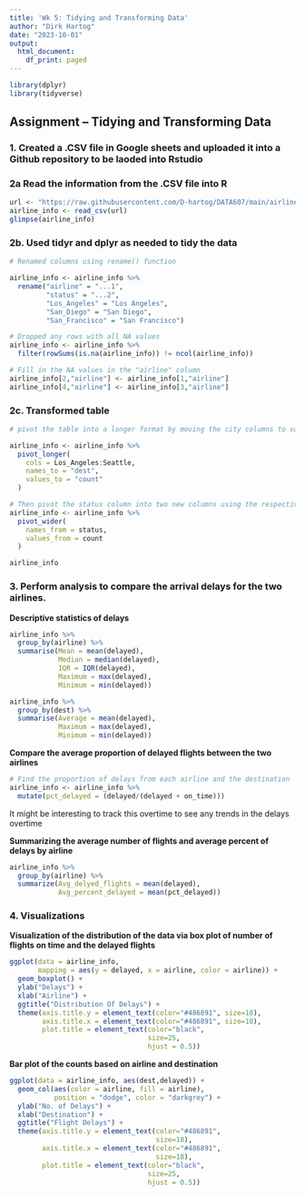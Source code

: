 ```yaml
---
title: 'Wk 5: Tidying and Transforming Data'
author: "Dirk Hartog"
date: "2023-10-01"
output:
  html_document:
    df_print: paged
---
```


```r
library(dplyr)
library(tidyverse)
```

## Assignment – Tidying and Transforming Data

### 1. Created a .CSV file in Google sheets and uploaded it into a Github repository to be laoded into Rstudio

### 2a Read the information from the .CSV file into R
```r
url <- "https://raw.githubusercontent.com/D-hartog/DATA607/main/airline_status.csv"
airline_info <- read_csv(url)
glimpse(airline_info)
```

### 2b. Used tidyr and dplyr as needed to tidy the data

```r
# Renamed columns using rename() function

airline_info <- airline_info %>% 
  rename("airline" = "...1", 
         "status" = "...2",
         "Los_Angeles" = "Los Angeles",     
         "San_Diego" = "San Diego",
         "San_Francisco" = "San Francisco")

# Dropped any rows with all NA values
airline_info <- airline_info %>% 
  filter(rowSums(is.na(airline_info)) != ncol(airline_info))

# Fill in the NA values in the "airline" column
airline_info[2,"airline"] <- airline_info[1,"airline"]
airline_info[4,"airline"] <- airline_info[3,"airline"]
```

### 2c. Transformed table
```r
# pivot the table into a longer format by moving the city columns to value and creating a new count column

airline_info <- airline_info %>%
  pivot_longer(
    cols = Los_Angeles:Seattle,
    names_to = "dest",
    values_to = "count"
  )

# Then pivot the status column into two new columns using the respective count values as values
airline_info <- airline_info %>%
  pivot_wider(
    names_from = status,
    values_from = count
  )

airline_info
```

### 3. Perform analysis to compare the arrival delays for the two airlines.

**Descriptive statistics of delays**
```r
airline_info %>%
  group_by(airline) %>%
  summarise(Mean = mean(delayed),
            Median = median(delayed),
            IQR = IQR(delayed),
            Maximum = max(delayed),
            Minimum = min(delayed))
```

```r
airline_info %>%
  group_by(dest) %>%
  summarise(Average = mean(delayed),
            Maximum = max(delayed),
            Minimum = min(delayed))
```

**Compare the average proportion of delayed flights between the two airlines**
```r
# Find the proportion of delays from each airline and the destination
airline_info <- airline_info %>% 
  mutate(pct_delayed = (delayed/(delayed + on_time)))
```

It might be interesting to track this overtime to see any trends in the delays overtime 


**Summarizing the average number of flights and average percent of delays by airline**
```r
airline_info %>% 
  group_by(airline) %>%
  summarize(Avg_delyed_flights = mean(delayed), 
            Avg_percent_delayed = mean(pct_delayed))
```

### 4. Visualizations 

**Visualization of the distribution of the data via box plot of number of flights on time and the delayed flights**
```r
ggplot(data = airline_info, 
       mapping = aes(y = delayed, x = airline, color = airline)) + 
  geom_boxplot() + 
  ylab("Delays") + 
  xlab("Airline") +
  ggtitle("Distribution Of Delays") +
  theme(axis.title.y = element_text(color="#486891", size=18),
        axis.title.x = element_text(color="#486891", size=18),
        plot.title = element_text(color="black",
                                  size=25,
                                  hjust = 0.5))
```

**Bar plot of the counts based on airline and destination**
```r
ggplot(data = airline_info, aes(dest,delayed)) +
  geom_col(aes(color = airline, fill = airline), 
           position = "dodge", color = "darkgrey") +
  ylab("No. of Delays") +
  xlab("Destination") + 
  ggtitle("Flight Delays") +
  theme(axis.title.y = element_text(color="#486891", 
                                    size=18),
        axis.title.x = element_text(color="#486891", 
                                    size=18),
        plot.title = element_text(color="black",
                                  size=25,
                                  hjust = 0.5))
```

